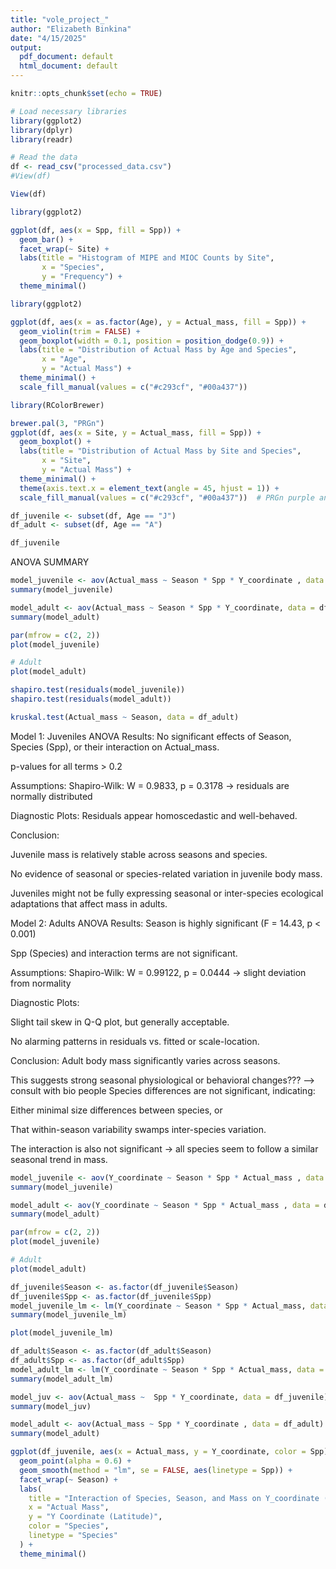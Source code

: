 ```yaml
---
title: "vole_project_"
author: "Elizabeth Binkina"
date: "4/15/2025"
output:
  pdf_document: default
  html_document: default
---
```


```r
knitr::opts_chunk$set(echo = TRUE)
```


```r
# Load necessary libraries
library(ggplot2)
library(dplyr)
library(readr)

# Read the data
df <- read_csv("processed_data.csv")
#View(df)

View(df)
```

```r
library(ggplot2)

ggplot(df, aes(x = Spp, fill = Spp)) +
  geom_bar() +
  facet_wrap(~ Site) +
  labs(title = "Histogram of MIPE and MIOC Counts by Site",
       x = "Species",
       y = "Frequency") +
  theme_minimal()
```

```r
library(ggplot2)

ggplot(df, aes(x = as.factor(Age), y = Actual_mass, fill = Spp)) +
  geom_violin(trim = FALSE) +
  geom_boxplot(width = 0.1, position = position_dodge(0.9)) +
  labs(title = "Distribution of Actual Mass by Age and Species",
       x = "Age",
       y = "Actual Mass") +
  theme_minimal() +
  scale_fill_manual(values = c("#c293cf", "#00a437"))
```


```r
library(RColorBrewer)

brewer.pal(3, "PRGn")
ggplot(df, aes(x = Site, y = Actual_mass, fill = Spp)) +
  geom_boxplot() +
  labs(title = "Distribution of Actual Mass by Site and Species",
       x = "Site",
       y = "Actual Mass") +
  theme_minimal() +
  theme(axis.text.x = element_text(angle = 45, hjust = 1)) +
  scale_fill_manual(values = c("#c293cf", "#00a437"))  # PRGn purple and green

```

```r
df_juvenile <- subset(df, Age == "J")
df_adult <- subset(df, Age == "A")

df_juvenile
```



ANOVA SUMMARY






```r
model_juvenile <- aov(Actual_mass ~ Season * Spp * Y_coordinate , data = df_juvenile)
summary(model_juvenile)
```

```r
model_adult <- aov(Actual_mass ~ Season * Spp * Y_coordinate, data = df_adult)
summary(model_adult)

```

```r
par(mfrow = c(2, 2))
plot(model_juvenile)

# Adult
plot(model_adult)
```

```r
shapiro.test(residuals(model_juvenile))
shapiro.test(residuals(model_adult))

```

```r
kruskal.test(Actual_mass ~ Season, data = df_adult)
```

Model 1: Juveniles
ANOVA Results:
No significant effects of Season, Species (Spp), or their interaction on Actual_mass.

p-values for all terms > 0.2

Assumptions:
Shapiro-Wilk: W = 0.9833, p = 0.3178 → residuals are normally distributed 

Diagnostic Plots: Residuals appear homoscedastic and well-behaved.

Conclusion:

Juvenile mass is relatively stable across seasons and species.

No evidence of seasonal or species-related variation in juvenile body mass.

Juveniles might not be fully expressing seasonal or inter-species ecological adaptations that affect mass in adults.




Model 2: Adults
ANOVA Results:
Season is highly significant (F = 14.43, p < 0.001) 

Spp (Species) and interaction terms are not significant.

Assumptions:
Shapiro-Wilk: W = 0.99122, p = 0.0444 → slight deviation from normality 

Diagnostic Plots:

Slight tail skew in Q-Q plot, but generally acceptable.

No alarming patterns in residuals vs. fitted or scale-location.

Conclusion:
Adult body mass significantly varies across seasons.

This suggests strong seasonal physiological or behavioral changes??? --> consult with bio people
Species differences are not significant, indicating:

Either minimal size differences between species, or

That within-season variability swamps inter-species variation.

The interaction is also not significant → all species seem to follow a similar seasonal trend in mass.




```r
model_juvenile <- aov(Y_coordinate ~ Season * Spp * Actual_mass , data = df_juvenile)
summary(model_juvenile)
```

```r
model_adult <- aov(Y_coordinate ~ Season * Spp * Actual_mass , data = df_adult)
summary(model_adult)

```



```r
par(mfrow = c(2, 2))
plot(model_juvenile)

# Adult
plot(model_adult)
```

```r
df_juvenile$Season <- as.factor(df_juvenile$Season)
df_juvenile$Spp <- as.factor(df_juvenile$Spp)
model_juvenile_lm <- lm(Y_coordinate ~ Season * Spp * Actual_mass, data = df_juvenile)
summary(model_juvenile_lm)
```

```r
plot(model_juvenile_lm)
```

```r

df_adult$Season <- as.factor(df_adult$Season)
df_adult$Spp <- as.factor(df_adult$Spp)
model_adult_lm <- lm(Y_coordinate ~ Season * Spp * Actual_mass, data = df_juvenile)
summary(model_adult_lm)

```

```r

model_juv <- aov(Actual_mass ~  Spp * Y_coordinate, data = df_juvenile)
summary(model_juv)
```

```r
model_adult <- aov(Actual_mass ~ Spp * Y_coordinate , data = df_adult)
summary(model_adult)
```

```r
ggplot(df_juvenile, aes(x = Actual_mass, y = Y_coordinate, color = Spp)) +
  geom_point(alpha = 0.6) +
  geom_smooth(method = "lm", se = FALSE, aes(linetype = Spp)) +
  facet_wrap(~ Season) +
  labs(
    title = "Interaction of Species, Season, and Mass on Y_coordinate (Juveniles)",
    x = "Actual Mass",
    y = "Y Coordinate (Latitude)",
    color = "Species",
    linetype = "Species"
  ) +
  theme_minimal()

```

```r

```

```r

```

```r

```


```r

```


```r

```






